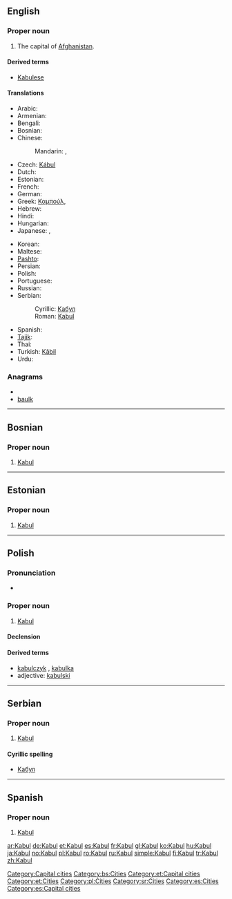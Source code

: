 {{wikipedia}}
{{also|kabul|Kábul}}
==English==

===Proper noun===
{{infl|en|proper noun}}

# The capital of [[Afghanistan]].

====Derived terms====
* [[Kabulese]]

====Translations====
{{trans-top|capital of Afghanistan}}
* Arabic: {{t-|ar|كابل|m|tr=kaabul}}
* Armenian: {{t-|hy|Քաբուլ|tr=K’abul}}
* Bengali: {{t|bn|কাবুল|tr=Kabul|sc=Beng}}
* Bosnian: {{t-|bs|Kabul|m}}
* Chinese:
*: Mandarin: {{t-|cmn|喀布爾|sc=Hani}},  {{t-|cmn|喀布尔|tr=Kābù'ěr|sc=Hani}}
* Czech: [[Kábul]] {{m}}
* Dutch: {{t+|nl|Kaboel}}
* Estonian: {{t+|et|Kabul}}
* French: {{t+|fr|Kaboul}}
* German: {{t+|de|Kabul}}
* Greek: [[Καμπούλ]],  {{t|el|Καμπούλ}}
* Hebrew: {{t|he|קאבול}}
* Hindi: {{t|hi|काबुल|tr=Kābula|xs=Hindi}}
* Hungarian: {{t+|hu|Kabul}}
* Japanese: {{t+|ja|カーブル|tr=Kāburu}},  {{t|ja|カブール|tr=Kabūru}}
{{trans-mid}}
* Korean: {{t+|ko|카불|tr=Kabul|sc=Hang}}
* Maltese: {{t-|mt|Kabul|xs=Maltese}}
* [[Pashto]]: {{t-|ps|کابل|tr=Kābul|sc=ps-Arab|xs=Pashto}}
* Persian: {{t+|fa|کابل|tr=Kâbol|xs=Persian}}
* Polish: {{t+|pl|Kabul|m}}
* Portuguese: {{t+|pt|Cabul|m}}
* Russian: {{t-|ru|Кабул|m|tr=Kabúl}}
* Serbian:
*: Cyrillic: [[Кабул#Serbian|Кабул]] {{m}}
*: Roman: [[Kabul#Serbian|Kabul]] {{m}}
* Spanish: {{t+|es|Kabul|m}}
* [[Tajik]]: {{t-|tg|Кобул|tr=Kobul|sc=Cyrl|xs=Tajik}}
* Thai: {{t|th|คาบูล|tr=khābūl}}
* Turkish: [[Kâbil]]
* Urdu: {{t-|ur|کابل|xs=Urdu}}
{{trans-bottom}}

===Anagrams===
* {{alphagram|abklu}}
* [[baulk#English|baulk]]


[[Category:Capital cities]]

----

==Bosnian==

===Proper noun===
{{infl|bs|proper noun|g=m}}

# [[Kabul#English|Kabul]]

[[Category:bs:Cities]]

----

==Estonian==

===Proper noun===
{{infl|et|proper noun}}

# [[#English|Kabul]]

[[Category:et:Capital cities]]
[[Category:et:Cities]]

----

==Polish==

===Pronunciation===
* {{IPA|/ˈkabul/|lang=pl}}

===Proper noun===
{{infl|pl|proper noun|g=m}}

# [[#English|Kabul]]

====Declension====
{{pl-decl-noun-sing
|Kabul
|Kabulu
|Kabulowi
|Kabul
|Kabulem
|Kabulu
|Kabulu
}}

====Derived terms====
* [[kabulczyk]] {{m}}, [[kabulka]] {{f}}
* adjective: [[kabulski]]

[[Category:pl:Cities]]

----

==Serbian==

===Proper noun===
{{infl|sr|proper noun|g=m}}

# [[Kabul#English|Kabul]]

====Cyrillic spelling====
* [[Кабул#Serbian|Кабул]]

[[Category:sr:Cities]]

----
==Spanish==
{{wikipedia|lang=es}}
===Proper noun===
{{es-proper noun|m}}

# [[#English|Kabul]]

[[Category:es:Cities]]
[[Category:es:Capital cities]]

[[ar:Kabul]]
[[de:Kabul]]
[[et:Kabul]]
[[es:Kabul]]
[[fr:Kabul]]
[[gl:Kabul]]
[[ko:Kabul]]
[[hu:Kabul]]
[[ja:Kabul]]
[[no:Kabul]]
[[pl:Kabul]]
[[ro:Kabul]]
[[ru:Kabul]]
[[simple:Kabul]]
[[fi:Kabul]]
[[tr:Kabul]]
[[zh:Kabul]]
